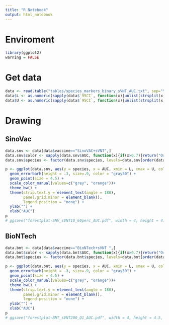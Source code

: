 ```yaml
---
title: "R Notebook"
output: html_notebook
---
```


# Enviroment

```r
library(ggplot2)
warning = FALSE
```

# Get data

```r
data <- read.table("tables/species_markers_binary_sVNT_AUC.txt", sep="\t", header = T, check.names = F)
data$L <- as.numeric(sapply(data$`95CI`, function(x){unlist(strsplit(x, "-"))[1]}))
data$U <- as.numeric(sapply(data$`95CI`, function(x){unlist(strsplit(x, "-"))[2]}))
```

# Drawing

## SinoVac
```r
data.snv <- data[data$vaccine=="SinoVAC+sVNT",]
data.snv$color <- sapply(data.snv$AUC, function(x){if(x>0.7){return("Orange")}else{return("grey28")}})
data.snv$species <- factor(data.snv$species, levels=data.snv[order(data.snv$AUC), "species"])

p <- ggplot(data.snv, aes(y = species, x = AUC, xmin = L, xmax = U, color=color)) +
  geom_errorbarh(height = .3, size=.9, color = "gray50") +
  geom_point(size = 4.5) +
  scale_color_manual(values=c("grey", "orange"))+
  theme_bw() +
  theme(strip.text.y = element_text(angle = 180),
        panel.grid.minor = element_blank(),
        legend.position = "none") +
  ylab("") +
  xlab("AUC")
p
# ggsave("forestplot-SNV_sVNT10_60perc_AUC.pdf", width = 4, height = 4.5, useDingbats=FALSE)
```

## BioNTech
```r
data.bnt <- data[data$vaccine=="BioNTech+sVNT ",]
data.bnt$color <- sapply(data.bnt$AUC, function(x){if(x>0.7){return("Orange")}else{return("grey28")}})
data.bnt$species <- factor(data.bnt$species, levels=data.bnt[order(data.bnt$AUC), "species"])

p <- ggplot(data.bnt, aes(y = species, x = AUC, xmin = L, xmax = U, color=color)) +
  geom_errorbarh(height = .3, size=.9, color = "gray50") +
  geom_point(size = 4.5) +
  scale_color_manual(values=c("grey", "orange"))+
  theme_bw() +
  theme(strip.text.y = element_text(angle = 180),
        panel.grid.minor = element_blank(),
        legend.position = "none") +
  ylab("") +
  xlab("AUC")
p
# ggsave("forestplot-BNT_sVNT200_Q1_AUC.pdf", width = 4, height = 4.5, useDingbats=FALSE)
```

